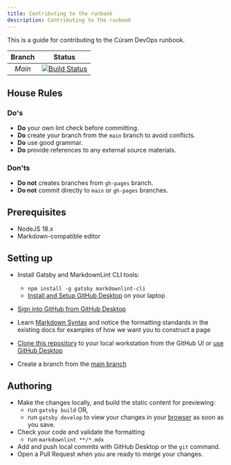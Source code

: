 ```yaml
---
title: Contributing to the runbook
description: Contributing to the runbook
---
```


This is a guide for contributing to the Cúram DevOps runbook.

| Branch | Status |
|:-:|:-:|
| _Main_ | [![Build Status](https://github.com/merative/curam-kubernetes/actions/workflows/build-runbook.yml/badge.svg?branch=main)](https://github.com/merative/curam-kubernetes/actions?query=branch%3Amain) |

## House Rules

### Do's

* **Do** your own lint check before committing.
* **Do** create your branch from the `main` branch to avoid conflicts.
* **Do** use good grammar.
* **Do** provide references to any external source materials.

### Don'ts

* **Do not** creates branches from `gh-pages` branch.
* **Do not** commit directly to `main` or `gh-pages` branches.

## Prerequisites

* NodeJS 18.x
* Markdown-compatible editor

## Setting up

* Install Gatsby and MarkdownLint CLI tools:
  * `npm install -g gatsby markdownlint-cli`
  * [Install and Setup GitHub Desktop](https://docs.github.com/en/desktop/installing-and-configuring-github-desktop/installing-and-authenticating-to-github-desktop/installing-github-desktop) on your laptop
* [Sign into GitHub from GitHub Desktop](https://help.github.com/desktop/guides/getting-started-with-github-desktop/authenticating-to-github/)
* Learn [Markdown Syntax](https://guides.github.com/features/mastering-markdown/) and notice the formatting standards in the existing docs for examples of how we want you to construct a page

* [Clone this repository](https://github.com/merative/curam-kubernetes) to your local workstation from the GitHub UI or
  [use GitHub Desktop](https://docs.github.com/en/desktop/contributing-and-collaborating-using-github-desktop/adding-and-cloning-repositories/cloning-and-forking-repositories-from-github-desktop)
* Create a branch from the [main branch](https://github.com/merative/curam-kubernetes/tree/main)

## Authoring

* Make the changes locally, and build the static content for previewing:
  * run `gatsby build` OR,
  * run `gatsby develop` to view your changes in your [browser](http://localhost:8000) as soon as you save.
* Check your code and validate the formatting
  * run `markdownlint **/*.mdx`
* Add and push local commits with GitHub Desktop or the `git` command.
* Open a Pull Request when you are ready to merge your changes.
